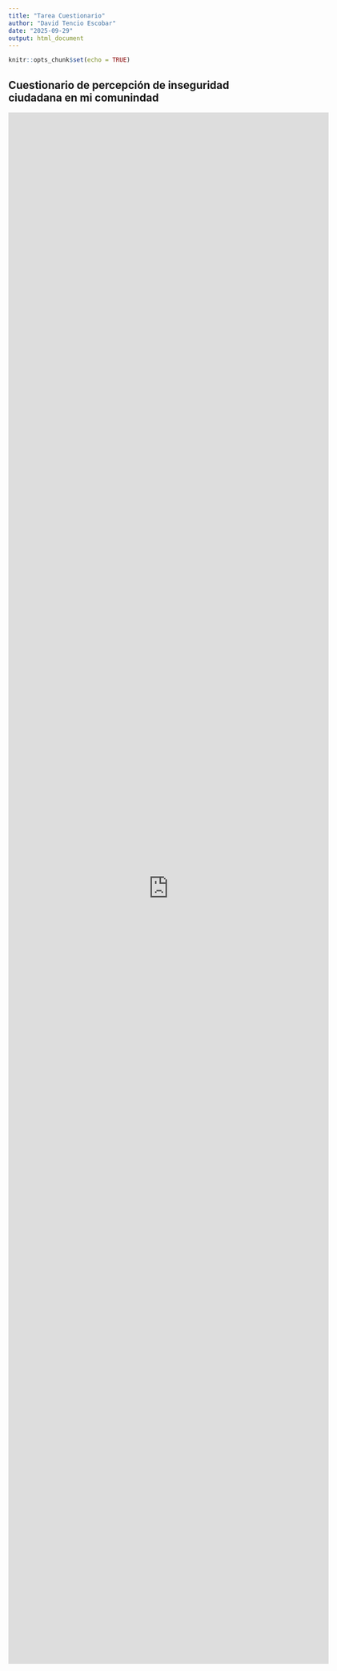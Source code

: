 ---
title: "Tarea Cuestionario"
author: "David Tencio Escobar"
date: "2025-09-29"
output: html_document
---

```{r setup, include=FALSE}
knitr::opts_chunk$set(echo = TRUE)
```

## Cuestionario de percepción de inseguridad ciudadana en mi comunindad

<iframe src="https://docs.google.com/forms/d/e/1FAIpQLSdRxR5Y4mNEKBfOvRUvJn1ivBjVH_PSjLSVvsJxRmFO2pVZHA/viewform?embedded=true" width="640" height="3097" frameborder="0" marginheight="0" marginwidth="0">Loading…</iframe>

